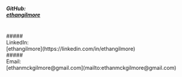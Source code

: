 ##### <div className="inline-block bg-red-400">GitHub:</div> [<span className="underline decoration-red-400">ethangilmore</span>](https://github.com/ethangilmore)
<br/>
##### <div className="inline-block bg-red-400">LinkedIn:</div> [<span className="underline decoration-red-400">ethangilmore</span>](https://linkedin.com/in/ethangilmore)
<br/>
##### <div className="inline-block bg-red-400">Email:</div> [<span className="underline decoration-red-400">ethanmckgilmore@gmail.com</span>](mailto:ethanmckgilmore@gmail.com)

